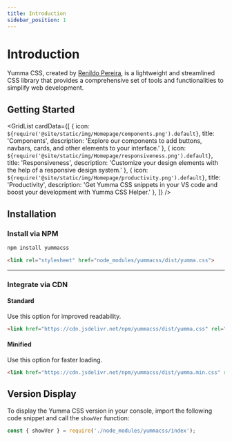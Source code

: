 ```yaml
---
title: Introduction
sidebar_position: 1
---
```


<head>
  <link rel="apple-touch-icon" href="/static/img/icons/icon-180.png" />
</head>


# Introduction

Yumma CSS, created by [Renildo Pereira](https://rrenildopereiraa.github.io/renildo/), is a lightweight and streamlined CSS library that provides a comprehensive set of tools and functionalities to simplify web development.

## Getting Started

<GridList
  cardData={[
    {
      icon: `${require('@site/static/img/Homepage/components.png').default}`,
      title: 'Components',
      description: 'Explore our components to add buttons, navbars, cards, and other elements to your interface.'
    },
    {
      icon: `${require('@site/static/img/Homepage/responsiveness.png').default}`,
      title: 'Responsiveness',
      description: 'Customize your design elements with the help of a responsive design system.'
    },
    {
      icon: `${require('@site/static/img/Homepage/productivity.png').default}`,
      title: 'Productivity',
      description: 'Get Yumma CSS snippets in your VS code and boost your development with Yumma CSS Helper.'
    },
  ]}
/>

## Installation

### Install via NPM

```bash
npm install yummacss
```

```html
<link rel="stylesheet" href="node_modules/yummacss/dist/yumma.css">
```

---

### Integrate via CDN

#### Standard

Use this option for improved readability.

```html
<link href="https://cdn.jsdelivr.net/npm/yummacss/dist/yumma.css" rel="stylesheet" crossorigin="anonymous">
```

#### Minified

Use this option for faster loading.

```html
<link href="https://cdn.jsdelivr.net/npm/yummacss/dist/yumma.min.css" rel="stylesheet" crossorigin="anonymous">
```

## Version Display
To display the Yumma CSS version in your console, import the following code snippet and call the `showVer` function:

```js
const { showVer } = require('./node_modules/yummacss/index');
```